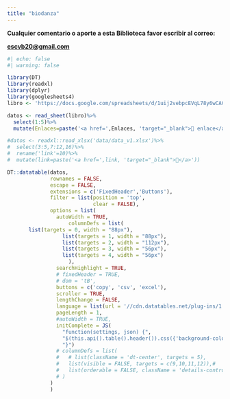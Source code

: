 ```yaml
---
title: "biodanza"
---
```


**Cualquier comentario o aporte a esta Biblioteca favor escribir al correo:**

[**escvb20\@gmail.com**](escvb20@gmail.com)

```r
#| echo: false
#| warning: false

library(DT)
library(readxl)
library(dplyr)
library(googlesheets4)
libro <- 'https://docs.google.com/spreadsheets/d/1uij2vebpcEVqL78y6wCAChQf2meyZ3y9dGgNTe8Zv1o/edit?usp=sharing'

datos <- read_sheet(libro)%>%
  select(1:5)%>%
  mutate(Enlaces=paste('<a href=',Enlaces, 'target="_blank">🔗 enlace</a>'))

#datos <- readxl::read_xlsx('data/data_v1.xlsx')%>%
#  select(3:5,7:12,16)%>%
#  rename('link'=10)%>%
#  mutate(link=paste('<a href=',link, 'target="_blank">🔗</a>'))

DT::datatable(datos,
              rownames = FALSE,
              escape = FALSE,
              extensions = c('FixedHeader','Buttons'),
              filter = list(position = 'top',
                            clear = FALSE),
              options = list(
                autoWidth = TRUE,
                    columnDefs = list(
       list(targets = 0, width = "88px"),  
                  list(targets = 1, width = "88px"),  
                  list(targets = 2, width = "112px"),
                  list(targets = 3, width = "56px"),
                  list(targets = 4, width = "56px")
                    ),
                searchHighlight = TRUE,
                # fixedHeader = TRUE,
                # dom = 'tB',
                buttons = c('copy', 'csv', 'excel'),
                scroller = TRUE,
                lengthChange = FALSE,
                language = list(url = '//cdn.datatables.net/plug-ins/1.10.11/i18n/Spanish.json'),
                pageLength = 1,
                #autoWidth = TRUE,
                initComplete = JS(
                  "function(settings, json) {",
                  "$(this.api().table().header()).css({'background-color': '#6B91C7', 'color': 'white'});",
                  "}")
                # columnDefs = list(
                #   # list(className = 'dt-center', targets = 5),
                #   list(visible = FALSE, targets = c(9,10,11,12)),#
                #   list(orderable = FALSE, className = 'details-control', targets = 1)
                # )
              )
              )


```

\
